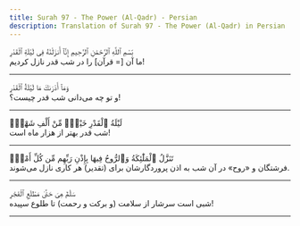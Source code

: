 ```yaml
---
title: Surah 97 - The Power (Al-Qadr) - Persian
description: Translation of Surah 97 - The Power (Al-Qadr) in Persian
---
```





<Aside type="quran" title="1">
بِّسْمِ ٱللَّهِ ٱلرَّحْمَٰنِ ٱلرَّحِيمِ إِنَّآ أَنزَلْنَٰهُ فِى لَيْلَةِ ٱلْقَدْرِ
</Aside>

<Aside type="reference" title="1">
ما آن [= قرآن‌] را در شب قدر نازل کردیم!
</Aside>

---

<Aside type="quran" title="2">
وَمَآ أَدْرَىٰكَ مَا لَيْلَةُ ٱلْقَدْرِ
</Aside>

<Aside type="reference" title="2">
و تو چه می‌دانی شب قدر چیست؟!
</Aside>

---

<Aside type="quran" title="3">
لَيْلَةُ ٱلْقَدْرِ خَيْرٌۭ مِّنْ أَلْفِ شَهْرٍۢ
</Aside>

<Aside type="reference" title="3">
شب قدر بهتر از هزار ماه است!
</Aside>

---

<Aside type="quran" title="4">
تَنَزَّلُ ٱلْمَلَٰٓئِكَةُ وَٱلرُّوحُ فِيهَا بِإِذْنِ رَبِّهِم مِّن كُلِّ أَمْرٍۢ
</Aside>

<Aside type="reference" title="4">
فرشتگان و «روح» در آن شب به اذن پروردگارشان برای (تقدیر) هر کاری نازل می‌شوند.
</Aside>

---

<Aside type="quran" title="5">
سَلَٰمٌ هِىَ حَتَّىٰ مَطْلَعِ ٱلْفَجْرِ
</Aside>

<Aside type="reference" title="5">
شبی است سرشار از سلامت (و برکت و رحمت) تا طلوع سپیده!
</Aside>

---
